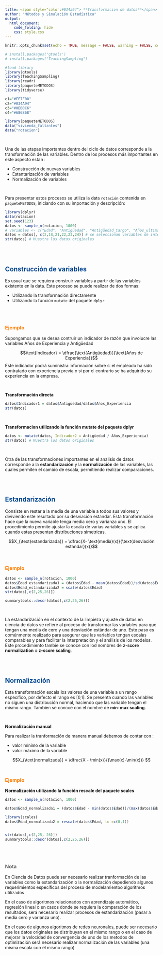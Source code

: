 ```yaml
---
title: <span style="color:#034a94"> **Transformacion de datos**</span>
author: "Métodos y Simulación Estadística"
output:
  html_document:
    code_folding: hide
    css: style.css
---
```


```r
knitr::opts_chunk$set(echo = TRUE, message = FALSE, warning = FALSE, comment = NA)

# install.packages('gtools')
# install.packages("TeachingSampling")

#load library
library(gtools)
library(TeachingSampling)
library(readr)
library(paqueteMETODOS)
library(tidyverse)

c1="#FF7F00"
c2="#034A94"
c3="#0EB0C6"
c4="#686868"

library(paqueteMETODOS)
data("vivienda_faltantes")
data("rotacion")
```

<br/>

Una de las etapas importantes dentro del ciclo de datos corresponde a la transformación de las variables. Dentro de los procesos más importantes en este aspecto estan :

* Construcción de nuevas variables
* Estantarización de variables
* Normalización de variables

<br/>

Para presentar estos procesos se utiliza la data `rotación` contenida en `paqueteMETODOS`, iniciando con su importación y descripción:


```r
library(dplyr)
data(rotacion)
set.seed(123)
datos <- sample_n(rotacion, 1000)
# variables <- c("Edad", "Antigüedad", "Antigüedad_Cargo", "Años_ultima_promoción", "Años_acargo_con_mismo_jefe")
datos = datos[, c(2,18,21,22,23,24)] # se seleccionan variables de interes para facilitar su visualizacion
str(datos) # Muestra los datos originales
```

<br/><br/>

## <span style="color:#034a94"> **Construcción de variables**</span>

Es usual que se requiera construir variables a partir de las variables existente en la data. Este proceso se puede realizar de dos formas:

* Utilizando la transformación directamente 
* Utilizando la función `mutate`  del paquete `dplyr` 

<br/><br/>

### <span style="color:#FF7F00"> **Ejemplo** </span>

Supongamos que se desea contruir un indicador de razón que involucre las variables Años de Experiencia y Antigüedad

$$\text{Indicador} = \dfrac{\text{Antigüedad}}{\text{Años de Experiencia}}$$
Este indicador podrá suministra información sobre si el empleado ha sido contratado con experiencia previa o si por el contrario se ha adquirido su experiencia en la empresa. 


<br/>

**Transformación directa**

```r
datos$Indicador1 = datos$Antigüedad/datos$Años_Experiencia
str(datos) 
```

<br/>

**Transformacion utilizando la función mutate del paquete dplyr**

```r
datos <- mutate(datos, Indicador2 = Antigüedad / Años_Experiencia)
str(datos) # Muestra los datos originales
```

<br/>

Otra de las transformaciones importantes en el analisis de datos corresponde a la **estandarización** y la **normalización**  de las variables, las cuales permiten el cambio de escala, permitiendo realizar comparaciones.

<br/><br/>

## <span style="color:#034a94"> **Estandarización**</span>

Consiste en restar a la media de una variable a todos sus valores y diviviendo este resultado por su desviación estandar. Esta tranaformación hace que la nueva variable tenga media cero y varianza uno. El procedimiento permite ajustar la escala de varias variables y se aplica cuando estas presentan distribuciones simetricas. 


$$X_{\text{estandarizada}} = \dfrac{X- \text{media}(x)}{\text{desviación estandar}(x)}$$

<br/>

### <span style="color:#FF7F00"> **Ejemplo** </span> 

```r
datos <- sample_n(rotacion, 1000)
datos$Edad_estandarizada1 = (datos$Edad - mean(datos$Edad))/sd(datos$Edad)
datos$Edad_estandarizada2 = scale(datos$Edad)
str(datos[,c(2,25,26)]) 

summarytools::descr(datos[,c(2,25,26)])

```


<br/>

La estandarización en el contexto de la limpieza y ajuste de datos en ciencia de datos se refiere al proceso de transformar las variables para que tengan una media de cero y una desviación estándar de uno. Este paso es comúnmente realizado para asegurar que las variables tengan escalas comparables y para facilitar la interpretación y el análisis de los modelos. Este procedimiento tambie se conoce con lod nombres de **z-score normalization** o **z-score scaling**.

<br/><br/>

## <span style="color:#034a94"> **Normalización**</span>

Esta transformación escala los valores de una variable a un rango específico, por defecto el rango es [0,1]. Se presenta cuando las variables no siguen una distribución normal, haciendo que las variable tengan el mismo rango. Tambien se conoce con el nombre de  **min-max scaling**.

<br/>

**Normalización manual**

Para realizar la tranformación de manera manual debemos de contar con :

* valor mínimo de la variable
* valor máximo de la variable



$$X_{\text{normalizada}} = \dfrac{X - \min(x)}{(\max(x)-\min(x))} $$
<br/>

### <span style="color:#FF7F00"> **Ejemplo** </span> 


**Normalización utilizando la función rescale del paquete scales**


```r
datos <- sample_n(rotacion, 1000)

datos$Edad_normalizada1 = (datos$Edad - min(datos$Edad))/(max(datos$Edad)-min(datos$Edad))

library(scales)
datos$Edad_normalizada2 = rescale(datos$Edad, to =c(0,1))


str(datos[,c(2,25, 26)])
summarytools::descr(datos[,c(2,25,26)])
```

<br/><br/>

<div class="content-box-gray">
### <span style="color:#686868"> **Nota** </span>

En Ciencia de Datos puede ser necesario realizar tranformación de las variables como la estandarización o la normalización depediendo algunos requerimientos específicos del proceso de modelamientoo algoritmos utilizados


En el caso de algoritmos relacionados con aprendizaje automático, regresión lineal o en casos donde se requiera la comparación de los resultados, será necesario realizar procesos de estandarización (pasar a media cero y varianza uno).


En el caso de algunos algoritmos de redes neuronales, puede ser necesario que los datos originales se distribuyan en el mismo rango o en el caso de mejorar la velocidad de convergencia de uno de los metodos de optimización será necesario realizar normalización de las variables (una misma escala con el mismo rango) 


</div>